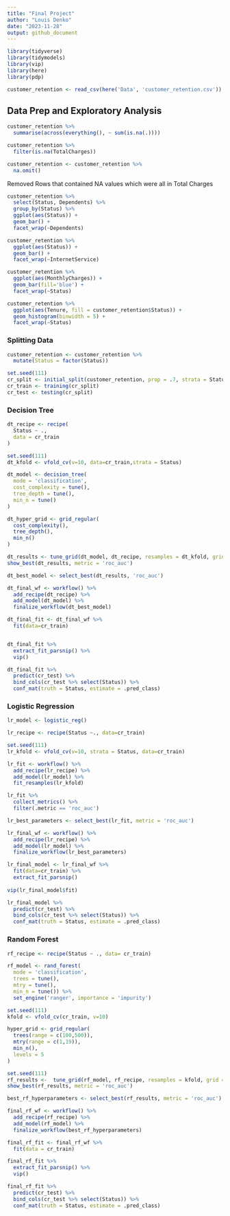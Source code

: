 ```yaml
---
title: "Final Project"
author: "Louis Denko"
date: "2023-11-28"
output: github_document
---
```


```r
library(tidyverse)
library(tidymodels)
library(vip)
library(here)
library(pdp)
```

```r
customer_retention <- read_csv(here('Data', 'customer_retention.csv'))
```


## Data Prep and Exploratory Analysis

```r
customer_retention %>% 
  summarise(across(everything(), ~ sum(is.na(.))))
```

```r
customer_retention %>%
  filter(is.na(TotalCharges))

customer_retention <- customer_retention %>%
  na.omit()

```
Removed Rows that contained NA values which were all in Total Charges


```r
customer_retention %>%
  select(Status, Dependents) %>%
  group_by(Status) %>%
  ggplot(aes(Status)) +
  geom_bar() +
  facet_wrap(~Dependents)
```


```r
customer_retention %>%
  ggplot(aes(Status)) +
  geom_bar() +
  facet_wrap(~InternetService)
```

```r
customer_retention %>%
  ggplot(aes(MonthlyCharges)) +
  geom_bar(fill='blue') +
  facet_wrap(~Status)
```

```r
customer_retention %>%
  ggplot(aes(Tenure, fill = customer_retention$Status)) +
  geom_histogram(binwidth = 5) +
  facet_wrap(~Status)
```

### Splitting Data

```r
customer_retention <- customer_retention %>%
  mutate(Status = factor(Status))

set.seed(111)
cr_split <- initial_split(customer_retention, prop = .7, strata = Status)
cr_train <- training(cr_split)
cr_test <- testing(cr_split)
```

### Decision Tree

```r
dt_recipe <- recipe(
  Status ~ ., 
  data = cr_train
)

set.seed(111)
dt_kfold <- vfold_cv(v=10, data=cr_train,strata = Status)

dt_model <- decision_tree(
  mode = 'classification',
  cost_complexity = tune(),
  tree_depth = tune(),
  min_n = tune()
)

dt_hyper_grid <- grid_regular(
  cost_complexity(),
  tree_depth(),
  min_n()
)

dt_results <- tune_grid(dt_model, dt_recipe, resamples = dt_kfold, grid = dt_hyper_grid)
show_best(dt_results, metric = 'roc_auc')
```

```r
dt_best_model <- select_best(dt_results, 'roc_auc')

dt_final_wf <- workflow() %>%
  add_recipe(dt_recipe) %>%
  add_model(dt_model) %>%
  finalize_workflow(dt_best_model)

dt_final_fit <- dt_final_wf %>%
  fit(data=cr_train)


dt_final_fit %>%
  extract_fit_parsnip() %>%
  vip()
```

```r
dt_final_fit %>%
  predict(cr_test) %>%
  bind_cols(cr_test %>% select(Status)) %>%
  conf_mat(truth = Status, estimate = .pred_class)
```


### Logistic Regression


```r
lr_model <- logistic_reg() 

lr_recipe <- recipe(Status ~., data=cr_train)

set.seed(111) 
lr_kfold <- vfold_cv(v=10, strata = Status, data=cr_train)

lr_fit <- workflow() %>%
  add_recipe(lr_recipe) %>%
  add_model(lr_model) %>%
  fit_resamples(lr_kfold)

lr_fit %>%
  collect_metrics() %>%
  filter(.metric == 'roc_auc')
```

```r
lr_best_parameters <- select_best(lr_fit, metric = 'roc_auc')

lr_final_wf <- workflow() %>%
  add_recipe(lr_recipe) %>%
  add_model(lr_model) %>%
  finalize_workflow(lr_best_parameters)

lr_final_model <- lr_final_wf %>%
  fit(data=cr_train) %>%
  extract_fit_parsnip()
 
vip(lr_final_model$fit)
```

```r
lr_final_model %>%
  predict(cr_test) %>%
  bind_cols(cr_test %>% select(Status)) %>%
  conf_mat(truth = Status, estimate = .pred_class)
```


### Random Forest

```r
rf_recipe <- recipe(Status ~ ., data= cr_train)

rf_model <- rand_forest(
  mode = 'classification',
  trees = tune(),
  mtry = tune(),
  min_n = tune()) %>%
  set_engine('ranger', importance = 'impurity')

set.seed(111)
kfold <- vfold_cv(cr_train, v=10)

hyper_grid <- grid_regular(
  trees(range = c(100,500)),
  mtry(range = c(1,19)),
  min_n(),
  levels = 5
)

set.seed(111)
rf_results <-  tune_grid(rf_model, rf_recipe, resamples = kfold, grid = hyper_grid)
show_best(rf_results, metric = 'roc_auc')
```

```r
best_rf_hyperparameters <- select_best(rf_results, metric = 'roc_auc')

final_rf_wf <- workflow() %>%
  add_recipe(rf_recipe) %>%
  add_model(rf_model) %>%
  finalize_workflow(best_rf_hyperparameters)

final_rf_fit <- final_rf_wf %>%
  fit(data = cr_train)

final_rf_fit %>%
  extract_fit_parsnip() %>%
  vip()
```


```r
final_rf_fit %>%
  predict(cr_test) %>%
  bind_cols(cr_test %>% select(Status)) %>%
  conf_mat(truth = Status, estimate = .pred_class)
```




